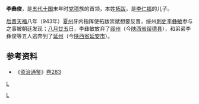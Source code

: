 '''李彝俊'''，是[[五代十国|五代十国]]末年时[[党项|党项]]族的首领，本姓[[拓跋|拓跋]]，是[[李仁福|李仁福]]的儿子。

[[后晋|后晋]][[天福_(后晋)|天福]]八年（943年）[[夏州|夏州]]牙内指挥使拓跋崇斌想要反晋，绥州[[刺史|刺史]][[李彝敏|李彝敏]]参与之事被朝廷发现；[[八月廿五|八月廿五]]日，李彝敏放弃了[[绥州|绥州]]（今[[陕西省|陕西省]][[绥德县|绥德县]]），和弟弟李彝俊等五人逃奔到了[[延州|延州]]（今[[陕西省|陕西省]][[延安市|延安市]]）。
==参考资料==
*《[[资治通鉴|资治通鉴]]》[[s:資治通鑑/卷283|卷283]]

[[category:五代十国军事人物|L]]
[[Category:党项|L]]